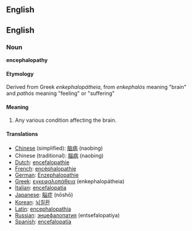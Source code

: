 ==English==

{{Wikipedia}}
==English==
===Noun===
'''encephalopathy'''

====Etymology====
Derived from Greek ''enkephalopátheia'', from ''enkephalós'' meaning "brain" and ''pathós'' meaning "feeling" or "suffering"

====Meaning====

#Any various condition affecting the brain.

====Translations====
*[[Chinese]] (simplified): [[脑病]] (naobing)
*Chinese (traditional): [[腦病]] (naobing)
*[[Dutch]]: [[encefalopathie]]
*[[French]]: [[encéphalopathie]]
*[[German]]: [[Enzephalopathie]]
*[[Greek]]: [[εγκεφαλοπάθεια]] (enkephalopátheia)
*[[Italian]]: [[encefalopatia]]
*[[Japanese]]: [[脳症]] (nōshō)
*[[Korean]]: [[뇌질환]]
*[[Latin]]: [[encephalopathia]]
*[[Russian]]: [[энцефалопатия]] (entsefalopatiya)
*[[Spanish]]: [[encefalopatía]]